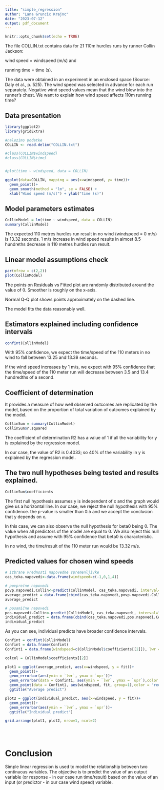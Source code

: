 ```yaml
---
title: "simple_regression"
author: "Lana Gruncic Krajnc"
date: "2023-07-12"
output: pdf_document
---
```


```r
knitr::opts_chunk$set(echo = TRUE)
```


The file COLLIN.txt contains data for 21 110m hurdles runs by runner Collin Jackson:

wind speed = windspeed (m/s) and 

running time = time (s). 

The data were obtained in an experiment in an enclosed space (Source: Daly et al., p. 525). The wind speed was selected in advance for each run separately. Negative wind speed values mean that the wind blew into the runner's chest. We want to explain how wind speed affects 110m running time?



## Data presentation

```r

library(ggplot2)
library(gridExtra)

#nalozimo podatke
COLLIN <- read.delim("COLLIN.txt")

#class(COLLIN$windspeed)
#class(COLLIN$time)


#plot(time ~ windspeed, data = COLLIN)

ggplot(data=COLLIN, mapping = aes(x=windspeed, y= time))+
  geom_point()+
  geom_smooth(method = "lm", se = FALSE) +
  xlab("Wind speed (m/s)") + ylab("time (s)")


```


## Model parameters estimates

```r
CollinModel = lm(time ~ windspeed, data = COLLIN)
summary(CollinModel)

```


The expected 110 metres hurdles run result in no wind (windspeed = 0 m/s) is 13.32 seconds. 1 m/s increase in wind speed results in almost 8.5 hundreths decrease in 110 metres hurdles run result.


## Linear model assumptions check

```r

par(mfrow = c(2,2))
plot(CollinModel)

```

The points on Residuals vs Fitted plot are randomly distributed around the value of 0. Smoother is roughly on the x-axis. 

Normal Q-Q plot shows points approximately on the dashed line. 

The model fits the data reasonably well.


## Estimators explained including confidence intervals


```r

confint(CollinModel)

```

With 95% confidence, we expect the time/speed of the 110 meters in no wind to fall between 13.25 and 13.39 seconds.


If the wind speed increases by 1 m/s, we expect with 95% confidence that the time/speed of the 110 meter run will decrease between 3.5 and 13.4 hundredths of a second.

## Coefficient of determination

It provides a measure of how well observed outcomes are replicated by the model, based on the proportion of total variation of outcomes explained by the model.

```r

CollinSum = summary(CollinModel)
CollinSum$r.squared

```


The coefficient of determination R2 has a value of 1 if all the variability for y is explained by the regression model.

In our case, the value of R2 is 0.4033; so 40% of the variability in y is explained by the regression model.


## The two null hypotheses being tested and results explained. 

```r

CollinSum$coefficients

```


The first null hypothesis assumes y is independent of x and the graph would give us a horizontal line. In our case, we reject the null hypothesis with 95% confidence. the p-value is smaller than 0.5 and we accept the conclusion that y depends on x.

In this case, we can also observe the null hypothesis for beta0 being 0. The value when all predictors of the model are equal to 0. We also reject this null hypothesis and assume with 95% confidence that beta0 is characteristic.


In no wind, the time/result of the 110 meter run would be 13.32 m/s.


## Predicted values for chosen wind speeds



```r

# izbrane vrednosti napovedne spremenljivke
cas_teka.napovedi<-data.frame(windspeed=c(-1,0,1,4))

# povprečne napovedi
povp.napovedi.Collin<-predict(CollinModel, cas_teka.napovedi, interval="confidence")
average_predict = data.frame(cbind(cas_teka.napovedi,povp.napovedi.Collin ))
average_predict

# posamične napovedi
pos.napovedi.Collin<-predict(CollinModel, cas_teka.napovedi, interval="prediction")
individual_predict = data.frame(cbind(cas_teka.napovedi,pos.napovedi.Collin ))
individual_predict

```

As you can see, individual predicts have broader confidence intervals.



```r


Confint = confint(CollinModel)
Confint = data.frame(Confint)
Confint1 = data.frame(windspeed=c(CollinModel$coefficients[[2]]), lwr = c(Confint$X2.5..[[1]]), fit = CollinModel$coefficients[[1]], upr = Confint$X97.5..[[1]])

colcol = CollinModel$coefficients[[2]]

plot1 = ggplot(average_predict, aes(x=windspeed, y = fit))+
  geom_point()+
  geom_errorbar(aes(ymin = `lwr`, ymax = `upr`))+
  geom_errorbar(data = Confint1, aes(ymin = `lwr`, ymax = `upr`),color = "red")+
  geom_point(data = Confint1, aes(windspeed, fit, group=1),color = "red", size= 2)+
  ggtitle("Average predict")

plot2 = ggplot(individual_predict, aes(x=windspeed, y = fit))+
  geom_point()+
  geom_errorbar(aes(ymin = `lwr`, ymax = `upr`))+
  ggtitle("Individual predict")

grid.arrange(plot1, plot2, nrow=1, ncol=2)  





```


# Conclusion

Simple linear regression is used to model the relationship between two continuous variables. The objective is to predict the value of an output variable (or response - in our case run time/result) based on the value of an input (or predictor - in our case wind speed) variable.


